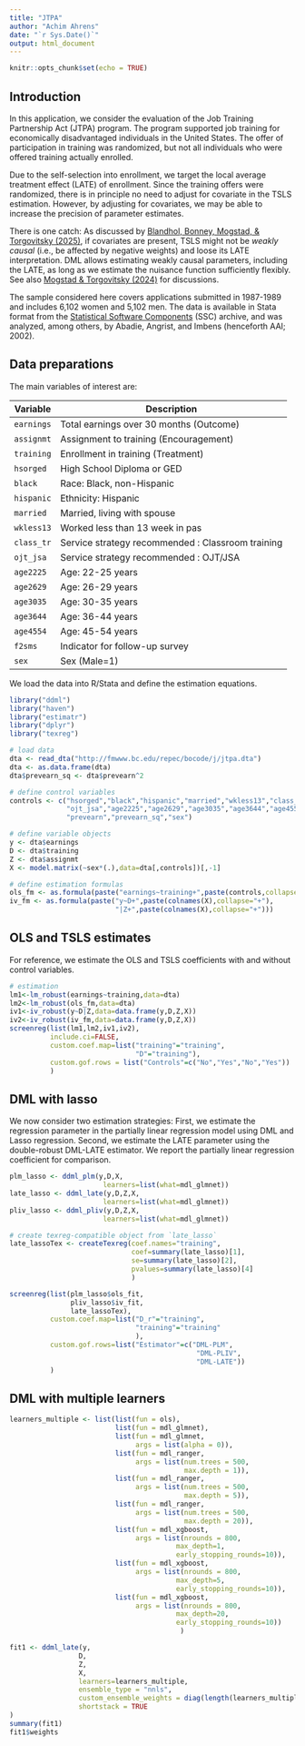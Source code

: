 ```yaml
---
title: "JTPA"
author: "Achim Ahrens"
date: "`r Sys.Date()`"
output: html_document
---
```


```r
knitr::opts_chunk$set(echo = TRUE)
```

## Introduction

In this application, we consider the evaluation of the Job Training Partnership Act (JTPA) program.
The program supported job training for economically disadvantaged individuals in the United States. 
The offer of participation in training was randomized, but not all individuals who were offered training actually enrolled.

Due to the self-selection into enrollment, we target the local average treatment effect (LATE) of enrollment.
Since the training offers were randomized, there is in principle no need to adjust for covariate in the TSLS estimation. 
However, by adjusting for covariates, we may be able to increase the precision of parameter estimates.

There is one catch: As discussed by [Blandhol, Bonney, Mogstad, & Torgovitsky (2025)](https://a-torgovitsky.github.io/tslslate.pdf), 
if covariates are present, TSLS might not be *weakly causal* (i.e., be affected by negative weights) and loose its LATE interpretation. DML allows estimating weakly causal parameters, including the LATE, as long as we estimate the nuisance function sufficiently flexibly. See also [Mogstad & Torgovitsky (2024)](https://doi.org/10.1016/bs.heslab.2024.11.003) for discussions. 

The sample considered here covers applications submitted in 1987-1989 and includes 6,102 women and 5,102 men.
The data is available in Stata format from the
[Statistical Software Components](http://fmwww.bc.edu/repec/bocode/j/jtpa.dta) (SSC) archive, 
and was analyzed, among others, by Abadie, Angrist, and Imbens (henceforth AAI; 2002).

## Data preparations

The main variables of interest are:

| Variable | Description |
| --------- | ----------- |
| `earnings` | Total earnings over 30 months (Outcome) |
| `assignmt` | Assignment to training (Encouragement) |
| `training` | Enrollment in training (Treatment) |
| `hsorged` | High School Diploma or GED |
| `black` | Race: Black, non-Hispanic |
| `hispanic` | Ethnicity: Hispanic |
| `married` | Married, living with spouse |
| `wkless13` | Worked less than 13 week in pas |
| `class_tr` | Service strategy recommended : Classroom training |
| `ojt_jsa` | Service strategy recommended : OJT/JSA |
| `age2225` | Age: 22-25 years |
| `age2629` | Age: 26-29 years |
| `age3035` |  Age: 30-35 years |
| `age3644` | Age: 36-44 years |
| `age4554` | Age: 45-54 years |
| `f2sms` | Indicator for follow-up survey |
| `sex` | Sex (Male=1) |

We load the data into R/Stata and define the estimation equations.

```r
library("ddml")
library("haven")
library("estimatr")
library("dplyr")
library("texreg")

# load data
dta <- read_dta("http://fmwww.bc.edu/repec/bocode/j/jtpa.dta")
dta <- as.data.frame(dta)
dta$prevearn_sq <- dta$prevearn^2

# define control variables
controls <- c("hsorged","black","hispanic","married","wkless13","class_tr",
              "ojt_jsa","age2225","age2629","age3035","age3644","age4554","f2sms",
              "prevearn","prevearn_sq","sex")

# define variable objects
y <- dta$earnings
D <- dta$training
Z <- dta$assignmt
X <- model.matrix(~sex*(.),data=dta[,controls])[,-1]

# define estimation formulas
ols_fm <- as.formula(paste("earnings~training+",paste(controls,collapse="+")))
iv_fm <- as.formula(paste("y~D+",paste(colnames(X),collapse="+"),
                          "|Z+",paste(colnames(X),collapse="+")))
```

## OLS and TSLS estimates

For reference, we estimate the OLS and TSLS coefficients with and without control variables.

```r
# estimation
lm1<-lm_robust(earnings~training,data=dta)
lm2<-lm_robust(ols_fm,data=dta)  
iv1<-iv_robust(y~D|Z,data=data.frame(y,D,Z,X))
iv2<-iv_robust(iv_fm,data=data.frame(y,D,Z,X))
screenreg(list(lm1,lm2,iv1,iv2),
          include.ci=FALSE,
          custom.coef.map=list("training"="training",
                               "D"="training"),
          custom.gof.rows = list("Controls"=c("No","Yes","No","Yes")) 
          )
```
## DML with lasso

We now consider two estimation strategies: First, we estimate the regression parameter
in the partially linear regression model using DML and Lasso regression. Second, we estimate the LATE parameter
using the double-robust DML-LATE estimator. We report the partially linear regression 
coefficient for comparison.

```r
plm_lasso <- ddml_plm(y,D,X,
                       learners=list(what=mdl_glmnet))
late_lasso <- ddml_late(y,D,Z,X,
                       learners=list(what=mdl_glmnet))
pliv_lasso <- ddml_pliv(y,D,Z,X,
                       learners=list(what=mdl_glmnet))

# create texreg-compatible object from `late_lasso`
late_lassoTex <- createTexreg(coef.names="training",
                              coef=summary(late_lasso)[1],
                              se=summary(late_lasso)[2],
                              pvalues=summary(late_lasso)[4]
                              )

screenreg(list(plm_lasso$ols_fit,
               pliv_lasso$iv_fit,
               late_lassoTex),
          custom.coef.map=list("D_r"="training",
                               "training"="training"
                               ),
          custom.gof.rows=list("Estimator"=c("DML-PLM",
                                              "DML-PLIV",
                                              "DML-LATE"))
          )
```

## DML with multiple learners

```r
learners_multiple <- list(list(fun = ols),
                          list(fun = mdl_glmnet),
                          list(fun = mdl_glmnet,
                               args = list(alpha = 0)),
                          list(fun = mdl_ranger, 
                               args = list(num.trees = 500,
                                           max.depth = 1)),
                          list(fun = mdl_ranger,  
                               args = list(num.trees = 500,
                                           max.depth = 5)),
                          list(fun = mdl_ranger, 
                               args = list(num.trees = 500,
                                           max.depth = 20)),
                          list(fun = mdl_xgboost,   
                               args = list(nrounds = 800,
                                         max_depth=1,
                                         early_stopping_rounds=10)),
                          list(fun = mdl_xgboost,   
                               args = list(nrounds = 800,
                                         max_depth=5,
                                         early_stopping_rounds=10)),
                          list(fun = mdl_xgboost, 
                               args = list(nrounds = 800,
                                         max_depth=20,
                                         early_stopping_rounds=10))
                                          )

fit1 <- ddml_late(y,
                 D,
                 Z,
                 X,
                 learners=learners_multiple,
                 ensemble_type = "nnls",
                 custom_ensemble_weights = diag(length(learners_multiple)),
                 shortstack = TRUE
)
summary(fit1)
fit1$weights
```